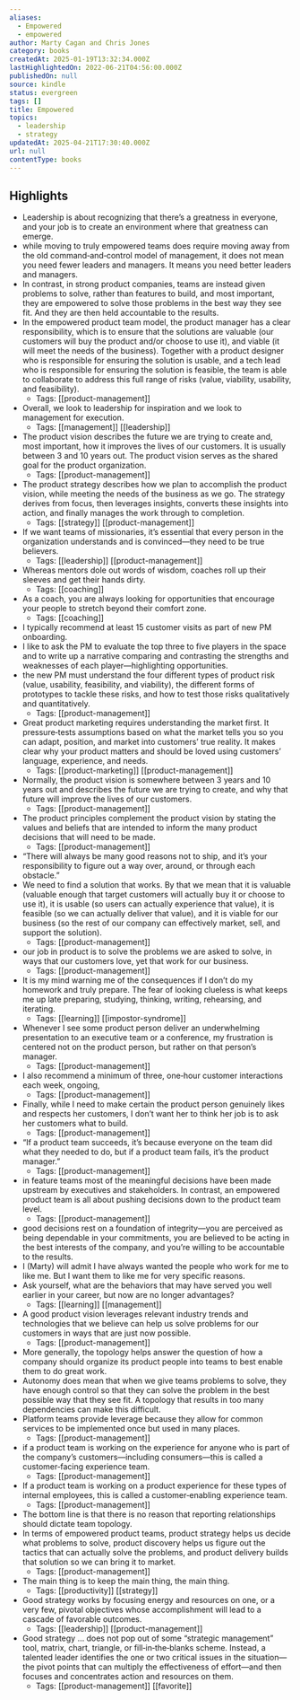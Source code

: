 ```yaml
---
aliases:
  - Empowered
  - empowered
author: Marty Cagan and Chris Jones
category: books
createdAt: 2025-01-19T13:32:34.000Z
lastHighlightedOn: 2022-06-21T04:56:00.000Z
publishedOn: null
source: kindle
status: evergreen
tags: []
title: Empowered
topics:
  - leadership
  - strategy
updatedAt: 2025-04-21T17:30:40.000Z
url: null
contentType: books
---
```

## Highlights

- Leadership is about recognizing that there’s a greatness in everyone, and your job is to create an environment where that greatness can emerge.
- while moving to truly empowered teams does require moving away from the old command‐and‐control model of management, it does not mean you need fewer leaders and managers. It means you need better leaders and managers.
- In contrast, in strong product companies, teams are instead given problems to solve, rather than features to build, and most important, they are empowered to solve those problems in the best way they see fit. And they are then held accountable to the results.
- In the empowered product team model, the product manager has a clear responsibility, which is to ensure that the solutions are valuable (our customers will buy the product and/or choose to use it), and viable (it will meet the needs of the business). Together with a product designer who is responsible for ensuring the solution is usable, and a tech lead who is responsible for ensuring the solution is feasible, the team is able to collaborate to address this full range of risks (value, viability, usability, and feasibility).
  - Tags: [[product-management]]
- Overall, we look to leadership for inspiration and we look to management for execution.
  - Tags: [[management]] [[leadership]]
- The product vision describes the future we are trying to create and, most important, how it improves the lives of our customers. It is usually between 3 and 10 years out. The product vision serves as the shared goal for the product organization.
  - Tags: [[product-management]]
- The product strategy describes how we plan to accomplish the product vision, while meeting the needs of the business as we go. The strategy derives from focus, then leverages insights, converts these insights into action, and finally manages the work through to completion.
  - Tags: [[strategy]] [[product-management]]
- If we want teams of missionaries, it’s essential that every person in the organization understands and is convinced—they need to be true believers.
  - Tags: [[leadership]] [[product-management]]
- Whereas mentors dole out words of wisdom, coaches roll up their sleeves and get their hands dirty.
  - Tags: [[coaching]]
- As a coach, you are always looking for opportunities that encourage your people to stretch beyond their comfort zone.
  - Tags: [[coaching]]
- I typically recommend at least 15 customer visits as part of new PM onboarding.
- I like to ask the PM to evaluate the top three to five players in the space and to write up a narrative comparing and contrasting the strengths and weaknesses of each player—highlighting opportunities.
- the new PM must understand the four different types of product risk (value, usability, feasibility, and viability), the different forms of prototypes to tackle these risks, and how to test those risks qualitatively and quantitatively.
  - Tags: [[product-management]]
- Great product marketing requires understanding the market first. It pressure‐tests assumptions based on what the market tells you so you can adapt, position, and market into customers’ true reality. It makes clear why your product matters and should be loved using customers’ language, experience, and needs.
  - Tags: [[product-marketing]] [[product-management]]
- Normally, the product vision is somewhere between 3 years and 10 years out and describes the future we are trying to create, and why that future will improve the lives of our customers.
  - Tags: [[product-management]]
- The product principles complement the product vision by stating the values and beliefs that are intended to inform the many product decisions that will need to be made.
  - Tags: [[product-management]]
- “There will always be many good reasons not to ship, and it’s your responsibility to figure out a way over, around, or through each obstacle.”
- We need to find a solution that works. By that we mean that it is valuable (valuable enough that target customers will actually buy it or choose to use it), it is usable (so users can actually experience that value), it is feasible (so we can actually deliver that value), and it is viable for our business (so the rest of our company can effectively market, sell, and support the solution).
  - Tags: [[product-management]]
- our job in product is to solve the problems we are asked to solve, in ways that our customers love, yet that work for our business.
  - Tags: [[product-management]]
- It is my mind warning me of the consequences if I don’t do my homework and truly prepare. The fear of looking clueless is what keeps me up late preparing, studying, thinking, writing, rehearsing, and iterating.
  - Tags: [[learning]] [[impostor-syndrome]]
- Whenever I see some product person deliver an underwhelming presentation to an executive team or a conference, my frustration is centered not on the product person, but rather on that person’s manager.
  - Tags: [[product-management]]
- I also recommend a minimum of three, one‐hour customer interactions each week, ongoing,
  - Tags: [[product-management]]
- Finally, while I need to make certain the product person genuinely likes and respects her customers, I don’t want her to think her job is to ask her customers what to build.
  - Tags: [[product-management]]
- “If a product team succeeds, it’s because everyone on the team did what they needed to do, but if a product team fails, it’s the product manager.”
  - Tags: [[product-management]]
- in feature teams most of the meaningful decisions have been made upstream by executives and stakeholders. In contrast, an empowered product team is all about pushing decisions down to the product team level.
  - Tags: [[product-management]]
- good decisions rest on a foundation of integrity—you are perceived as being dependable in your commitments, you are believed to be acting in the best interests of the company, and you’re willing to be accountable to the results.
- I (Marty) will admit I have always wanted the people who work for me to like me. But I want them to like me for very specific reasons.
- Ask yourself, what are the behaviors that may have served you well earlier in your career, but now are no longer advantages?
  - Tags: [[learning]] [[management]]
- A good product vision leverages relevant industry trends and technologies that we believe can help us solve problems for our customers in ways that are just now possible.
  - Tags: [[product-management]]
- More generally, the topology helps answer the question of how a company should organize its product people into teams to best enable them to do great work.
- Autonomy does mean that when we give teams problems to solve, they have enough control so that they can solve the problem in the best possible way that they see fit. A topology that results in too many dependencies can make this difficult.
- Platform teams provide leverage because they allow for common services to be implemented once but used in many places.
  - Tags: [[product-management]]
- if a product team is working on the experience for anyone who is part of the company’s customers—including consumers—this is called a customer‐facing experience team.
  - Tags: [[product-management]]
- If a product team is working on a product experience for these types of internal employees, this is called a customer‐enabling experience team.
  - Tags: [[product-management]]
- The bottom line is that there is no reason that reporting relationships should dictate team topology.
- In terms of empowered product teams, product strategy helps us decide what problems to solve, product discovery helps us figure out the tactics that can actually solve the problems, and product delivery builds that solution so we can bring it to market.
  - Tags: [[product-management]]
- The main thing is to keep the main thing, the main thing.
  - Tags: [[productivity]] [[strategy]]
- Good strategy works by focusing energy and resources on one, or a very few, pivotal objectives whose accomplishment will lead to a cascade of favorable outcomes.
  - Tags: [[leadership]] [[product-management]]
- Good strategy … does not pop out of some “strategic management” tool, matrix, chart, triangle, or fill‐in‐the‐blanks scheme. Instead, a talented leader identifies the one or two critical issues in the situation—the pivot points that can multiply the effectiveness of effort—and then focuses and concentrates action and resources on them.
  - Tags: [[product-management]] [[favorite]]
